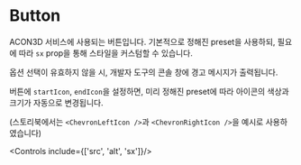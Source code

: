 

<Meta of={AvatarStories} />

# Button

ACON3D 서비스에 사용되는 버튼입니다. 기본적으로 정해진 preset을 사용하되, 필요에 따라 `sx` prop을 통해 스타일을 커스텀할 수 있습니다.

옵션 선택이 유효하지 않을 시, 개발자 도구의 콘솔 창에 경고 메시지가 출력됩니다.

버튼에 `startIcon`, `endIcon`을 설정하면, 미리 정해진 preset에 따라 아이콘의 색상과 크기가 자동으로 변경됩니다.

(스토리북에서는 `<ChevronLeftIcon />`과 `<ChevronRightIcon />`을 예시로 사용하였습니다)

<Canvas of={AvatarStories.Default} />

<Controls include={['src', 'alt', 'sx']}/>
